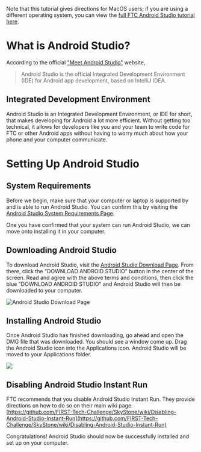 <Callout>

Note that this tutorial gives directions for MacOS users; if you are using a different operating system, you can view the [full FTC Android Studio tutorial here](https://github.com/ftctechnh/ftc_app/wiki/Android-Studio-Tutorial).

</Callout>

# What is Android Studio?

According to the official ["Meet Android Studio"](https://developer.android.com/studio/intro) website,

> Android Studio is the official Integrated Development Environment \(IDE\) for Android app development, based on IntelliJ IDEA.

## Integrated Development Environment

Android Studio is an Integrated Development Environment, or IDE for short, that makes developing for Android a lot more efficient. Without getting too technical, it allows for developers like you and your team to write code for FTC or other Android apps without having to worry much about how your phone and your computer communicate.

# Setting Up Android Studio

## System Requirements

Before we begin, make sure that your computer or laptop is supported by and is able to run Android Studio. You can confirm this by visiting the [Android Studio System Requirements Page](http://developer.android.com/sdk/index.html#Requirements).

One you have confirmed that your system can run Android Studio, we can move onto installing it in your computer.

## Downloading Android Studio

To download Android Studio, visit the [Android Studio Download Page](https://developer.android.com/studio). From there, click the "DOWNLOAD ANDROID STUDIO" button in the center of the screen. Read and agree with the above terms and conditions, then click the blue "DOWNLOAD ANDROID STUDIO" and Android Studio will then be downloaded to your computer.

![Android Studio Download Page](../../.gitbook/assets/screen-shot-2020-08-08-at-1.08.37-pm.png)

## Installing Android Studio

Once Android Studio has finished downloading, go ahead and open the DMG file that was downloaded. You should see a window come up. Drag the Android Studio icon into the Applications icon. Android Studio will be moved to your Applications folder.

![](../../.gitbook/assets/screen-shot-2020-08-08-at-1.13.36-pm.png)

## Disabling Android Studio Instant Run

FTC recommends that you disable Android Studio Instant Run. They provide directions on how to do so on their main wiki page. [https://github.com/FIRST-Tech-Challenge/SkyStone/wiki/Disabling-Android-Studio-Instant-Run](https://github.com/FIRST-Tech-Challenge/SkyStone/wiki/Disabling-Android-Studio-Instant-Run)

Congratulations! Android Studio should now be successfully installed and set up on your computer.